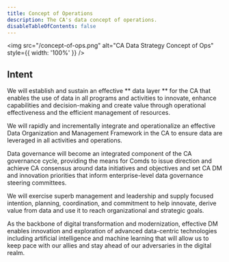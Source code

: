 ```yaml
---
title: Concept of Operations
description: The CA's data concept of operations.
disableTableOfContents: false
---
```

 <img src="/concept-of-ops.png" alt="CA Data Strategy Concept of Ops" style={{ width: '100%' }} />

## Intent

We will establish and sustain an effective ** data layer ** for the CA that enables the use of data in all programs and activities to innovate, enhance capabilities and decision-making and create value through operational effectiveness and the efficient management of resources.

We will rapidly and incrementally integrate and operationalize an effective Data Organization and Management Framework in the CA to ensure data are leveraged in all activities and operations.  

Data governance will become an integrated component of the CA governance cycle, providing the means for Comds to issue direction and achieve CA consensus around data initiatives and objectives and set CA DM and innovation priorities that inform enterprise-level data governance steering committees.

We will exercise superb management and leadership and supply focused intention, planning, coordination, and commitment to help innovate, derive value from data and use it to reach organizational and strategic goals. 

As the backbone of digital transformation and modernization, effective DM enables innovation and exploration of advanced data-centric technologies including artificial intelligence and machine learning that will allow us to keep pace with our allies and stay ahead of our adversaries in the digital realm.